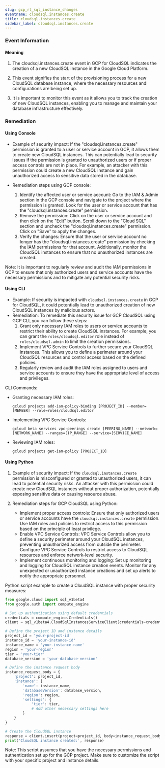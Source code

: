 ```yaml
--- 
slug: gcp_rt_sql_instance_changes
eventname: cloudsql.instances.create
title: cloudsql.instances.create
sidebar_label: cloudsql.instances.create
---
```

                       
### Event Information

#### Meaning

1. The cloudsql.instances.create event in GCP for CloudSQL indicates the creation of a new CloudSQL instance in the Google Cloud Platform.

2. This event signifies the start of the provisioning process for a new CloudSQL database instance, where the necessary resources and configurations are being set up.

3. It is important to monitor this event as it allows you to track the creation of new CloudSQL instances, enabling you to manage and maintain your database infrastructure effectively.

### Remediation

#### Using Console

- Example of security impact: If the "cloudsql.instances.create" permission is granted to a user or service account in GCP, it allows them to create new CloudSQL instances. This can potentially lead to security issues if the permission is granted to unauthorized users or if proper access controls are not in place. For example, an attacker with this permission could create a new CloudSQL instance and gain unauthorized access to sensitive data stored in the database.

- Remediation steps using GCP console:
  1. Identify the affected user or service account: Go to the IAM & Admin section in the GCP console and navigate to the project where the permission is granted. Look for the user or service account that has the "cloudsql.instances.create" permission.
  2. Remove the permission: Click on the user or service account and then click on the "Edit" button. Scroll down to the "Cloud SQL" section and uncheck the "cloudsql.instances.create" permission. Click on "Save" to apply the changes.
  3. Verify the changes: Ensure that the user or service account no longer has the "cloudsql.instances.create" permission by checking the IAM permissions for that account. Additionally, monitor the CloudSQL instances to ensure that no unauthorized instances are created.

Note: It is important to regularly review and audit the IAM permissions in GCP to ensure that only authorized users and service accounts have the necessary permissions and to mitigate any potential security risks.

#### Using CLI

- Example: If security is impacted with `cloudsql.instances.create` in GCP for CloudSQL, it could potentially lead to unauthorized creation of new CloudSQL instances by malicious actors.
- Remediation: To remediate this security issue for GCP CloudSQL using GCP CLI, you can follow these steps:
  1. Grant only necessary IAM roles to users or service accounts to restrict their ability to create CloudSQL instances. For example, you can grant the `roles/cloudsql.editor` role instead of `roles/cloudsql.admin` to limit the creation permissions.
  2. Implement VPC Service Controls to further secure your CloudSQL instances. This allows you to define a perimeter around your CloudSQL resources and control access based on the defined policies.
  3. Regularly review and audit the IAM roles assigned to users and service accounts to ensure they have the appropriate level of access and privileges.

CLI Commands:
- Granting necessary IAM roles:
  ```
  gcloud projects add-iam-policy-binding [PROJECT_ID] --member=[MEMBER] --role=roles/cloudsql.editor
  ```
- Implementing VPC Service Controls:
  ```
  gcloud beta services vpc-peerings create [PEERING_NAME] --network=[NETWORK_NAME] --ranges=[IP_RANGE] --service=[SERVICE_NAME]
  ```
- Reviewing IAM roles:
  ```
  gcloud projects get-iam-policy [PROJECT_ID]
  ```

#### Using Python

1. Example of security impact: If the `cloudsql.instances.create` permission is misconfigured or granted to unauthorized users, it can lead to potential security risks. An attacker with this permission could create new CloudSQL instances without proper authorization, potentially exposing sensitive data or causing resource abuse.

2. Remediation steps for GCP CloudSQL using Python:
   - Implement proper access controls: Ensure that only authorized users or service accounts have the `cloudsql.instances.create` permission. Use IAM roles and policies to restrict access to this permission based on the principle of least privilege.
   - Enable VPC Service Controls: VPC Service Controls allow you to define a security perimeter around your CloudSQL instances, preventing unauthorized access from outside the perimeter. Configure VPC Service Controls to restrict access to CloudSQL resources and enforce network-level security.
   - Implement continuous monitoring and logging: Set up monitoring and logging for CloudSQL instance creation events. Monitor for any unexpected or unauthorized instance creations and set up alerts to notify the appropriate personnel.

Python script example to create a CloudSQL instance with proper security measures:

```python
from google.cloud import sql_v1beta4
from google.auth import compute_engine

# Set up authentication using default credentials
credentials = compute_engine.Credentials()
client = sql_v1beta4.CloudSqlInstancesServiceClient(credentials=credentials)

# Define the project ID and instance details
project_id = 'your-project-id'
instance_id = 'your-instance-id'
instance_name = 'your-instance-name'
region = 'your-region'
tier = 'your-tier'
database_version = 'your-database-version'

# Define the instance request body
instance_request_body = {
    'project': project_id,
    'instance': {
        'name': instance_name,
        'databaseVersion': database_version,
        'region': region,
        'settings': {
            'tier': tier,
            # Add other necessary settings here
        }
    }
}

# Create the CloudSQL instance
response = client.insert(project=project_id, body=instance_request_body)
print('CloudSQL instance created:', response)
```

Note: This script assumes that you have the necessary permissions and authentication set up for the GCP project. Make sure to customize the script with your specific project and instance details.


 
